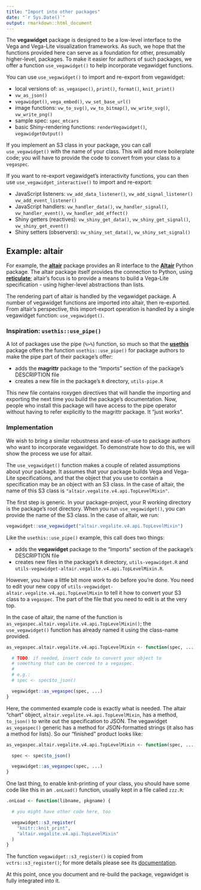 ```yaml
---
title: "Import into other packages"
date: "`r Sys.Date()`"
output: rmarkdown::html_document
---
```


The **vegawidget** package is designed to be a low-level interface to the Vega and Vega-Lite visualization frameworks. As such, we hope that the functions provided here can serve as a foundation for other, presumably higher-level, packages. To make it easier for authors of such packages, we offer a function `use_vegawidget()` to help incorporate vegawidget functions.

You can use `use_vegawidget()` to import and re-export from vegawidget:

- local versions of: `as_vegaspec()`, `print()`, `format()`, `knit_print()`
- `vw_as_json()`  
- `vegawidget()`, `vega_embed()`, `vw_set_base_url()`
- image functions: `vw_to_svg()`, `vw_to_bitmap()`, `vw_write_svg()`, `vw_write_png()`
- sample spec: `spec_mtcars`
- basic Shiny-rendering functions: `renderVegawidget()`, `vegawidgetOutput()`

If you implement an S3 class in your package, you can call `use_vegawidget()` with the name of your class. This will add more boilerplate code; you will have to provide the code to convert from your class to a `vegaspec`.

If you want to re-export vegawidget's interactivity functions, you can then use `use_vegawidget_interactive()` to import and re-export:

- JavaScript listeners: `vw_add_data_listener()`, `vw_add_signal_listener()` `vw_add_event_listener()`
- JavaScript handlers: `vw_handler_data()`, `vw_handler_signal()`, `vw_handler_event()`, `vw_handler_add_effect()`
- Shiny getters (reactives): `vw_shiny_get_data()`, `vw_shiny_get_signal()`, `vw_shiny_get_event()`
- Shiny setters (observers): `vw_shiny_set_data()`, `vw_shiny_set_signal()`

## Example: altair

For example, the [**altair**](https://vegawidget.github.io/altair) package provides an R interface to the [**Altair**](https://altair-viz.github.io) Python package. The altair package itself provides the connection to Python, using [**reticulate**](https://rstudio.github.io/reticulate); altair's focus is to provide a means to build a Vega-Lite specification - using higher-level abstractions than lists. 

The rendering part of altair is handled by the vegawidget package. A number of vegawidget functions are imported into altair, then re-exported. From altair's perspective, this import-export operation is handled by a single vegawidget function: `use_vegawidget()`. 

### Inspiration: `usethis::use_pipe()`

A lot of packages use the pipe (`%>%`) function, so much so that the [**usethis**](http://usethis.r-lib.org) package offers the function `usethis::use_pipe()` for package authors to make the pipe part of their package's offer:

- adds the **magrittr** package to the "Imports" section of the package's DESCRIPTION file
- creates a new file in the package's `R` directory, `utils-pipe.R`

This new file contains roxygen directives that will handle the importing and exporting the next time you build the package's documentation. Now, people who install this package will have access to the pipe operator without having to refer explicitly to the magrittr package. It "just works".

### Implementation

We wish to bring a similar robustness and ease-of-use to package authors who want to incorporate vegawidget. To demonstrate how to do this, we will show the process we use for altair.

The `use_vegawidget()` function makes a couple of related assumptions about your package. It assumes that your package builds Vega and Vega-Lite specifications, and that the object that you use to contain a specification may be an object with an S3 class. In the case of altair, the name of this S3 class is `"altair.vegalite.v4.api.TopLevelMixin"`.

The first step is generic. In your package-project, your R working directory is the package's root directory. When you run `use_vegawidget()`, you can provide the name of the S3 class. In the case of altair, we run:

```r
vegawidget::use_vegawidget("altair.vegalite.v4.api.TopLevelMixin")
```

Like the `usethis::use_pipe()` example, this call does two things:

- adds the **vegawidget** package to the "Imports" section of the package's DESCRIPTION file
- creates new files in the package's `R` directory, `utils-vegawidget.R` and `utils-vegawidget-altair.vegalite.v4.api.TopLevelMixin.R`.

However, you have a little bit more work to do before you're done. You need to edit your new copy of `utils-vegawidget-altair.vegalite.v4.api.TopLevelMixin` to tell it how to convert your S3 class to a `vegaspec`. The part of the file that you need to edit is at the very top.

In the case of altair, the name of the function is `as_vegaspec.altair.vegalite.v4.api.TopLevelMixin()`; the `use_vegawidget()` function has already named it using the class-name provided.

```r
as_vegaspec.altair.vegalite.v4.api.TopLevelMixin <- function(spec, ...) {

  # TODO: if needed, insert code to convert your object to
  # something that can be coerced to a vegaspec.
  #
  # e.g.:
  # spec <- spec$to_json()

  vegawidget::as_vegaspec(spec, ...)
}
```

Here, the commented example code is exactly what is needed. The altair "chart" object, `altair.vegalite.v4.api.TopLevelMixin`, has a method, `to_json()` to write out the specification to JSON. The vegawidget `as_vegaspec()` generic has a method for JSON-formatted strings (it also has a method for lists). So our "finished" product looks like:

```r
as_vegaspec.altair.vegalite.v4.api.TopLevelMixin <- function(spec, ...) {

  spec <- spec$to_json()

  vegawidget::as_vegaspec(spec, ...)
}
```

One last thing, to enable knit-printing of your class, you should have some code like this in an `.onLoad()` function, usually kept in a file called `zzz.R`:

```r
.onLoad <- function(libname, pkgname) {

  # you might have other code here, too

  vegawidget::s3_register(
    "knitr::knit_print",
    "altair.vegalite.v4.api.TopLevelMixin"
  )
}
```

The function `vegawidget::s3_register()` is copied from `vctrs::s3_register()`; for more details please see its [documentation](https://vctrs.r-lib.org/reference/s3_register.html).

At this point, once you document and re-build the package, vegawidget is fully integrated into it.

